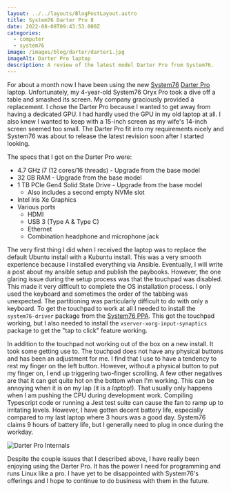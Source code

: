 ```yaml
---
layout: ../../layouts/BlogPostLayout.astro
title: System76 Darter Pro 8
date: 2022-08-08T09:43:53.000Z
categories:
  - computer
  - system76
image: /images/blog/darter/darter1.jpg
imageAlt: Darter Pro laptop
description: A review of the latest model Darter Pro from System76.
---
```


For about a month now I have been using the new [System76](https://system76.com/)
[Darter Pro](https://system76.com/laptops/darter) laptop. Unfortunately, my 4-year-old
System76 Oryx Pro took a dive off a table and smashed its screen. My company
graciously provided a replacement. I chose the Darter Pro because I wanted to get
away from having a dedicated GPU. I had hardly used the GPU in my old laptop at all.
I also knew I wanted to keep with a 15-inch screen as my wife's 14-inch screen seemed
too small. The Darter Pro fit into my requirements nicely and System76 was about
to release the latest revision soon after I started looking.

The specs that I got on the Darter Pro were:

- 4.7 GHz i7 (12 cores/16 threads) - Upgrade from the base model
- 32 GB RAM - Upgrade from the base model
- 1 TB PCIe Gen4 Solid State Drive - Upgrade from the base model
  - Also includes a second empty NVMe slot
- Intel Iris Xe Graphics
- Various ports
  - HDMI
  - USB 3 (Type A & Type C)
  - Ethernet
  - Combination headphone and microphone jack

The very first thing I did when I received the laptop was to replace the default
Ubuntu install with a Kubuntu install. This was a very smooth experience because
I installed everything via Ansible. Eventually, I will write a post about my
ansible setup and publish the paybooks. However, the one glaring issue during
the setup process was that the touchpad was disabled. This made it very difficult
to complete the OS installation process. I only used the keyboard and sometimes the
order of the tabbing was unexpected. The partitioning was particularly difficult
to do with only a keyboard. To get the touchpad to work at all I needed to install
the `system76-driver` package from the [System76 PPA](https://launchpad.net/~system76-dev/+archive/ubuntu/stable).
This got the touchpad working, but I also needed to install the `xserver-xorg-input-synaptics`
package to get the "tap to click" feature working.

<RandomSupport />

In addition to the touchpad not working out of the box on a new install. It took
some getting use to. The touchpad does not have any physical buttons and has been
an adjustment for me. I find that I use to have a tendency to rest my finger on
the left button. However, without a physical button to put my finger on, I end
up triggering two-finger scrolling. A few other negatives are that it can get
quite hot on the bottom when I'm working. This can be annoying when it is on my
lap (it is a *lap*top!). That usually only happens when I am pushing the
CPU during development work. Compiling Typescript code or running a Jest test
suite can cause the fan to ramp up to irritating levels. However, I have gotten
decent battery life, especially compared to my last laptop where 3 hours was a good
day. System76 claims 9 hours of battery life, but I generally need to plug in
once during the workday.

<img src="/images/blog/darter/darter2.jpg" alt="Darter Pro Internals" />

Despite the couple issues that I described above, I have really been enjoying
using the Darter Pro. It has the power I need for programming and runs Linux
like a pro. I have yet to be disappointed with System76's offerings and I hope
to continue to do business with them in the future.
